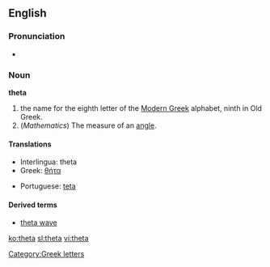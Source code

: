 {{letter_disp2|eta| [[image:Greek_uc_theta.png|39px]][[image:Greek_lc_theta.png|26px]] |iota|θήτα|Θ|θ}}

==English==
===Pronunciation===
*{{audio|en-us-theta.ogg|Audio (US)}}

===Noun===
'''theta'''
# the name for the eighth letter οf the [[Modern Greek]] alphabet, ninth in Old Greek.
# (''Mathematics'') The measure of an [[angle]].

==== Translations ====
{{top}}
*Interlingua: theta
*Greek: [[θήτα]] {{n}}
{{mid}}
*Portuguese: [[teta]] {{m}}
{{bottom}}

====Derived terms====
*[[theta wave]]

[[Category:Greek letters]]

[[ko:theta]]
[[sl:theta]]
[[vi:theta]]